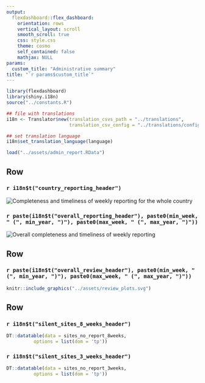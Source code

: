 ```yaml
---
output: 
  flexdashboard::flex_dashboard:
    orientation: rows
    vertical_layout: scroll
    smooth_scroll: true
    css: style.css
    theme: cosmo
    self_contained: false
    mathjax: NULL
params:
  custom_title: "Administrative summary"
title: "`r params$custom_title`"
---
```


```r
library(flexdashboard)
library(shiny.i18n)
source("../constants.R")

## file with translations
i18n <- Translator$new(translation_csvs_path = "../translations",
                       translation_csv_config = "../translations/config.yaml")

## set translation language
i18n$set_translation_language(language)

load("../assets/admin_report.RData")
```

<style>                     
.navbar {
  background-color:#5A0A69;
  border-color:black;
}
</style>

Row {data-height=650}
-------------------------------------

### `r i18n$t("country_reporting_header")`

<img src="../assets/central_plot.svg" alt="Completeness and timeliness of weekly reporting for the whole country">


### `r paste(i18n$t("overall_reporting_header"), paste0(min_week, " (", min_year, ")"), paste0(max_week, " (", max_year, ")"))`

<img src="../assets/reporting_parent_sites.svg" alt="Overall completeness and timeliness of weekly reporting">

Row {data-height=650}
-------------------------------------

###  `r paste(i18n$t("overall_review_header"), paste0(min_week, " (", min_year, ")"), paste0(max_week, " (", max_year, ")"))`

<!-- <img src="../assets/review_plots.svg" alt="Overall completeness and timeliness of data review" height="87px" -->
<!--     width="100px"> -->

```r
knitr::include_graphics("../assets/review_plots.svg")
```


<script type="text/javascript">
(function() {
    var randomValue = Math.floor((Math.random() * 1000000) + 1);
    var images = document.getElementsByTagName("img");
    for (index in images) {
        var image = images[index];
        image.src = image.src + "?cacheResetValue=" + randomValue;
    }
})()
</script>

Row
-------------------------------------

### `r i18n$t("silent_sites_8_weeks_header")`

```r
DT::datatable(data = sites_no_report_8weeks,
          options = list(dom = 'tp'))
```

### `r i18n$t("silent_sites_3_weeks_header")`

```r
DT::datatable(data = sites_no_report_3weeks,
          options = list(dom = 'tp'))
```
